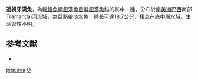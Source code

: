 {{Speciesbox 
| status = NE
| status_system = IUCN3.1
| taxon = Odontesthes piquava
| authority = [[Malabarba|Malabarba]] & [[Dyer|Dyer]], 2002
| synonyms = 
}}
'''近視牙漢魚'''，為[[輻鰭魚綱|輻鰭魚綱]][[銀漢魚目|銀漢魚目]][[擬銀漢魚科|擬銀漢魚科]]的其中一[[種|種]]，分布於[[南美洲|南美洲]][[巴西|巴西]]南部Tramandai河流域，為亞熱帶淡水魚，體長可達18.7公分，棲息在底中層水域，生活習性不明。

==参考文献==
*{{FishBase_species|genus=Odontesthes|species=piquava|year=2016|month=2}}

{{Taxonbar|from=Q6411741}}

[[Category:牙漢魚屬|piquava]]
[[Category:2002年描述的鱼类|O]]

{{魚類小作品}}